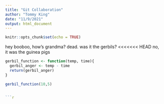 ```yaml
---
title: "Git Collaboration"
author: "Tommy King"
date: "11/9/2021"
output: html_document
---
```


```r
knitr::opts_chunk$set(echo = TRUE)
```

hey booboo, how's grandma?
dead.
was it the gerbils?
<<<<<<< HEAD
no, it was the guinea pigs 
```r
gerbil_function <- function(temp, time){
  gerbil_anger <- temp - time  
  return(gerbil_anger)
}

gerbil_function(10,5)


```r


```

```r


```

